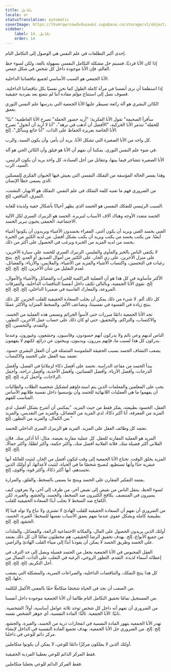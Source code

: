 ```yaml
---
title: تكامل
locale: ar
statusTranslation: automatic
coverImage: https://lhvmrqwrcowdvduuaukz.supabase.co/storage/v1/object/public/strapi-uploads/small_cover-educacion-fundamental.webp-2d51a7828a2b1309555be27f7e2a61a0.webp
sidebar:
    label: 14. تكامل
    order: 14
---
```

إحدى أكبر التطلعات في علم النفس هي الوصول إلى التكامل التام.

إذا كان الأنا فرديًا، فسيتم حل مشكلة التكامل النفسي بسهولة بالغة، ولكن لسوء حظ العالم، فإن الأنا موجودة داخل كل شخص في شكل جمعي.

الأنا الجمعي هو السبب الأساسي لجميع تناقضاتنا الداخلية.

إذا استطعنا أن نرى أنفسنا في مرآة كاملة الطول كما نحن نفسيًا بكل تناقضاتنا الداخلية، فسوف نصل إلى استنتاج مؤلم مفاده أننا لم نتمتع بعد بفردية حقيقية.

الكائن البشري هو آلة رائعة تسيطر عليها الأنا الجمعية التي يدرسها علم النفس الثوري بعمق.

"سأقرأ الصحيفة" تقول الأنا الفكرية؛ "أريد حضور الحفلة" تصرخ الأنا العاطفية؛ "تبًا للحفلة" تتذمر الأنا الحركية، "الأفضل أن أذهب في نزهة"، "أنا لا أريد أن أتجول" تصرخ الأنا الخاصة بغريزة الحفاظ على الذات، "أنا جائع وسآكل"، إلخ.

كل واحد من الأنا الصغيرة التي تشكل الأنا، يريد أن يأمر، وأن يكون السيد، والرب.

في ضوء علم النفس الثوري، يمكننا أن نفهم أن الأنا هو فيلق وأن الكائن الحي هو آلة.

الأنا الصغيرة تتشاجر فيما بينها، وتتقاتل من أجل السيادة، كل واحد يريد أن يكون الرئيس، السيد، الرب.

وهذا يفسر الحالة المؤسفة من التفكك النفسي التي يعيش فيها الحيوان الفكري المسكين الذي يسمى خطأً الإنسان.

من الضروري فهم ما تعنيه كلمة التفكك في علم النفس. التفكك هو الانهيار، التشتت، التمزق، التناقض، إلخ.

السبب الرئيسي للتفكك النفسي هو الحسد الذي يظهر أحيانًا بأشكال خفية ولذيذة للغاية.

الحسد متعدد الأوجه وهناك آلاف الأسباب لتبريره. الحسد هو الزنبرك السري لكل الآلية الاجتماعية. الحمقى يحبون تبرير الحسد.

الغني يحسد الغني ويريد أن يكون أغنى. الفقراء يحسدون الأغنياء ويريدون أن يكونوا أغنياء أيضًا. من يكتب يحسد من يكتب ويريد أن يكتب بشكل أفضل. من لديه الكثير من الخبرة يحسد من لديه المزيد من الخبرة ويرغب في الحصول على أكثر من ذلك.

لا يكتفي الناس بالخبز والمأوى والملبس. الزنبرك السري للحسد على سيارة الآخرين، على منزل الآخرين، على زي الجار، على الكثير من أموال الصديق أو العدو، إلخ. ينتج رغبات في التحسين، واكتساب الأشياء والمزيد من الأشياء، والملابس، والأزياء، والفضائل، لعدم التقليل من شأن الآخرين، إلخ. إلخ. إلخ.

الأكثر مأساوية في كل هذا هو أن العملية التراكمية للخبرات والفضائل والأشياء والأموال، إلخ. تقوي الأنا الجمعية، وبالتالي تكثف داخل أنفسنا التناقضات الداخلية، والتمزقات المروعة، والمعارك القاسية في ضميرنا الداخلي، إلخ. إلخ. إلخ.

كل ذلك ألم. لا شيء من ذلك يمكن أن يجلب السعادة الحقيقية للقلب الحزين. كل ذلك ينتج زيادة في القسوة في نفسيتنا، وتضاعف الألم، والسخط المتزايد والأكثر عمقًا.

تجد الأنا الجمعية دائمًا مبررات حتى لأسوأ الجرائم وتسمى هذه العملية من الحسد، والاكتساب، والتراكم، والتحقيق، حتى لو كان ذلك على حساب عمل الآخرين، التطور، والتقدم، والتحسين، إلخ.

الناس لديهم وعي نائم ولا يدركون أنهم حسودون، وقاسيون، وجشعون، وغيورون، وعندما يدركون كل هذا لسبب ما، فإنهم يبررون، ويدينون، ويبحثون عن ذرائع، لكنهم لا يفهمون.

يصعب اكتشاف الحسد بسبب الحقيقة الملموسة المتمثلة في أن العقل البشري حسود. تعتمد بنية العقل على الحسد والاكتساب.

يبدأ الحسد من مقاعد الدراسة. نحسد على أفضل ذكاء لزملائنا في الفصل، وأفضل الدرجات، وأفضل الأزياء، وأفضل الفساتين، وأفضل الأحذية، وأفضل دراجة، وأجمل الزلاجات، وأجمل كرة، إلخ. إلخ.

يجب على المعلمين والمعلمات الذين يتم استدعاؤهم لتشكيل شخصية الطلاب والطالبات أن يفهموا ما هي العمليات اللانهائية للحسد وأن يؤسسوا داخل نفسية طلابهم الأساس المناسب للفهم.

العقل، الحسود بطبيعته، يفكر فقط من حيث المزيد. "يمكنني أن أشرح بشكل أفضل، لدي المزيد من المعرفة، أنا أكثر ذكاءً، لدي المزيد من الفضائل، والمزيد من التقديس، والمزيد من الكمال، والمزيد من التطور، إلخ."

تعتمد كل وظائف العقل على المزيد. المزيد هو الزنبرك السري الداخلي للحسد.

المزيد هو العملية المقارنة للعقل. كل عملية مقارنة بغيضة. مثال: أنا أذكى منك. فلان الفلاني أكثر فضيلة منك. فلانة الفلانية أفضل منك، وأكثر حكمة، وأكثر لطفًا، وأكثر جمالًا، إلخ. إلخ.

المزيد يخلق الوقت. تحتاج الأنا الجمعية إلى وقت لتكون أفضل من الجار، لتثبت للعائلة أنها عبقرية جدًا وأنها تستطيع، لتصبح شخصًا ما في الحياة، لتثبت لأعدائها، أو أولئك الذين تحسدهم، أنها أكثر ذكاءً، وأكثر قوة، وأقوى، إلخ.

يعتمد التفكير المقارن على الحسد وينتج ما يسمى بالسخط، والقلق، والمرارة.

لسوء الحظ، ينتقل الناس من نقيض إلى نقيض آخر، من طرف إلى آخر، ولا يعرفون كيف يسيرون في المنتصف. يكافح الكثيرون ضد السخط، والحسد، والجشع، والغيرة، لكن الكفاح ضد السخط لا يجلب أبدًا السعادة الحقيقية للقلب.

من الضروري أن نفهم أن السعادة الحقيقية للقلب الهادئ لا تشترى ولا تباع ولا تولد فينا إلا بطبيعية كاملة وبشكل عفوي عندما نفهم بعمق الأسباب نفسها للسخط؛ الغيرة، الحسد، الجشع، إلخ. إلخ.

أولئك الذين يريدون الحصول على المال، والمكانة الاجتماعية الرائعة، والفضائل، والملذات من جميع الأنواع، إلخ. بهدف تحقيق الرضا الحقيقي، هم مخطئون تمامًا لأن كل ذلك يعتمد على الحسد وطريق الحسد لا يمكن أن يقودنا أبدًا إلى ميناء القلب الهادئ والراضي.

العقل المحبوس في الأنا الجمعية يجعل من الحسد فضيلة ويصل إلى حد الترف في إعطائه أسماء لذيذة. التقدم، التطور الروحي، الرغبة في التغلب على الذات، النضال من أجل التكريم، إلخ. إلخ. إلخ.

كل هذا ينتج التفكك، والتناقضات الداخلية، والصراعات السرية، والمشكلة التي يصعب حلها، إلخ.

من الصعب أن تجد في الحياة شخصًا متكاملًا حقًا بالمعنى الأكمل للكلمة.

من المستحيل تمامًا تحقيق التكامل التام طالما أن الأنا الجمعية موجودة داخل أنفسنا.

من الضروري أن نفهم أنه داخل كل شخص توجد ثلاثة عوامل أساسية، أولاً: الشخصية. ثانيًا: الأنا الجمعية. ثالثًا: المادة النفسية، أي جوهر الشخص نفسه.

تهدر الأنا الجمعية بتهور المادة النفسية في انفجارات ذرية من الحسد، والغيرة، والجشع، إلخ. إلخ. من الضروري حل الأنا الجمعية، بهدف تجميع المادة النفسية في الداخل لإنشاء مركز دائم للوعي في داخلنا.

أولئك الذين لا يملكون مركزًا دائمًا للوعي، لا يمكن أن يكونوا متكاملين.

فقط المركز الدائم للوعي يعطينا الفردية الحقيقية.

فقط المركز الدائم للوعي يجعلنا متكاملين.

